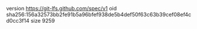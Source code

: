 version https://git-lfs.github.com/spec/v1
oid sha256:156a32573bb2fe91b5a96bfef938de5b4def50f63c63b39cef08ef4cd0cc3f14
size 9259
